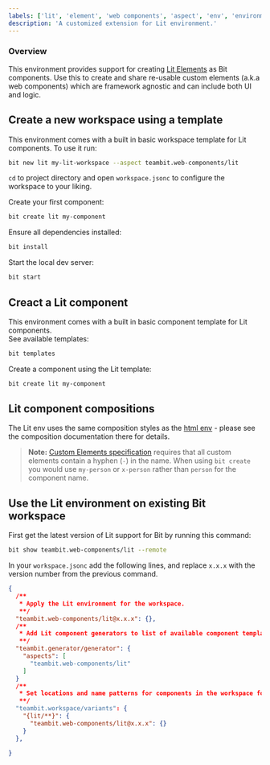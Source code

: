 ```yaml
---
labels: ['lit', 'element', 'web components', 'aspect', 'env', 'environment']
description: 'A customized extension for Lit environment.'
---
```


### Overview

This environment provides support for creating [Lit Elements](https://lit.dev) as Bit components. Use this to create and share re-usable custom elements (a.k.a web components) which are framework agnostic and can include both UI and logic.

## Create a new workspace using a template

This environment comes with a built in basic workspace template for Lit components. To use it run:

```sh
bit new lit my-lit-workspace --aspect teambit.web-components/lit
```

`cd` to project directory and open `workspace.jsonc` to configure the workspace to your liking.

Create your first component:

```sh
bit create lit my-component
```

Ensure all dependencies installed:

```sh
bit install
```

Start the local dev server:

```sh
bit start
```

## Creact a Lit component

This environment comes with a built in basic component template for Lit components.  
See available templates:

```sh
bit templates
```

Create a component using the Lit template:

```sh
bit create lit my-component
```

## Lit component compositions

The Lit env uses the same composition styles as the [html env](https://bit.dev/teambit/html/aspect-docs/html) - please see the composition documentation there for details.

> **Note:** [Custom Elements specification](https://developer.mozilla.org/en-US/docs/Web/API/CustomElementRegistry/define#parameters) requires that all custom elements contain a hyphen (`-`) in the name. When using `bit create` you would use `my-person` or `x-person` rather than `person` for the component name.

## Use the Lit environment on existing Bit workspace

First get the latest version of Lit support for Bit by running this command:

```sh
bit show teambit.web-components/lit --remote
```

In your `workspace.jsonc` add the following lines, and replace `x.x.x` with the version number from the previous command.

```json title="workspace.jsonc"
{
  /**
   * Apply the Lit environment for the workspace.
   **/
  "teambit.web-components/lit@x.x.x": {},
  /**
   * Add Lit component generators to list of available component templates.
   **/
  "teambit.generator/generator": {
    "aspects": [
      "teambit.web-components/lit"
    ]
  }
  /**
   * Set locations and name patterns for components in the workspace for Bit to configure as Lit components.
   **/
  "teambit.workspace/variants": {
    "{lit/**}": {
      "teambit.web-components/lit@x.x.x": {}
    }
  },

}
```
